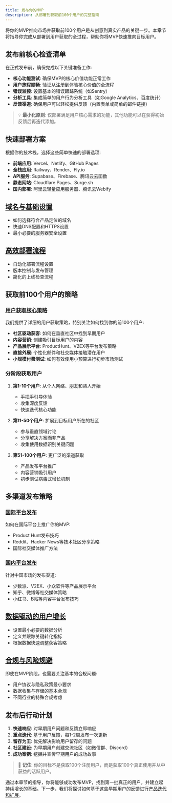 ```yaml
---
title: 发布你的MVP
description: 从部署到获取前100个用户的完整指南
---
```



将你的MVP推向市场并获取前100个用户是从创意到真实产品的关键一步。本章节将指导你完成从部署到用户获取的全过程，帮助你将MVP快速推向目标用户。

## 发布前核心检查清单

在正式发布前，确保完成以下关键准备工作:

- **核心功能测试**: 确保MVP的核心价值功能正常工作
- **用户旅程顺畅**: 验证从注册到体验核心价值的全流程
- **错误监控**: 设置基本的错误跟踪系统（如Sentry）
- **分析工具**: 集成简单的用户行为分析工具（如Google Analytics、百度统计）
- **反馈渠道**: 确保用户可以轻松提供反馈（内置表单或简单的邮件链接）

> 💡 **最小化原则**: 仅部署满足用户核心需求的功能，其他功能可以在获得初始反馈后再迭代添加。

## 快速部署方案

根据你的技术栈，选择这些简单快速的部署选项:

- **前端应用**: Vercel、Netlify、GitHub Pages
- **全栈应用**: Railway、Render、Fly.io
- **API服务**: Supabase、Firebase、腾讯云云函数
- **静态网站**: Cloudflare Pages、Surge.sh
- **国内部署**: 阿里云轻量应用服务器、腾讯云Webify

## [域名与基础设置](/docs/launching/domain-setup)

- 如何选择符合产品定位的域名
- 快速DNS配置和HTTPS设置
- 最小必要的服务器安全设置

## [高效部署流程](/docs/launching/deployment-and-filing)

- 自动化部署流程设置
- 版本控制与发布管理
- 简化的上线检查流程

## 获取前100个用户的策略

### [用户获取核心策略](/docs/launching/user-acquisition)

我们提供了详细的用户获取策略，特别关注如何找到你的前100个用户:

- **社区驱动获客**: 如何在垂直社区中找到早期用户
- **内容营销**: 创建吸引目标用户的内容
- **产品展示平台**: ProductHunt、V2EX等平台发布策略
- **直接外展**: 个性化邮件和社交媒体接触潜在用户
- **小规模付费测试**: 如何有效使用小预算进行初步市场测试

### 分阶段获取用户

1. **第1-10个用户**: 从个人网络、朋友和熟人开始
   - 手把手引导体验
   - 收集深度反馈
   - 快速迭代核心功能

2. **第11-50个用户**: 扩展到目标用户所在的社区
   - 参与垂直领域讨论
   - 分享解决方案而非产品
   - 收集使用数据识别关键问题

3. **第51-100个用户**: 更广泛的渠道获取
   - 产品发布平台推广
   - 内容营销吸引用户
   - 初步测试病毒式增长机制

## 多渠道发布策略

### [国际平台发布](/docs/launching/international-publishing)

如何在国际平台上推广你的MVP:
- Product Hunt发布技巧
- Reddit、Hacker News等技术社区分享策略
- 国际社交媒体推广方法

### [国内平台发布](/docs/launching/domestic-publishing)

针对中国市场的发布渠道:
- 少数派、V2EX、小众软件等产品展示平台
- 知乎、微博等社交媒体策略
- 小红书、B站等内容平台发布技巧

## [数据驱动的用户增长](/docs/launching/analytics-metrics)

- 设置最小必要的数据分析
- 定义并跟踪关键转化指标
- 根据数据快速调整获客策略

## [合规与风险规避](/docs/launching/legal-compliance)

即使在MVP阶段，也需要关注基本的合规问题:
- 用户协议与隐私政策最小要求
- 数据收集与存储的基本合规
- 不同行业的特殊合规考虑

## 发布后行动计划

1. **快速响应**: 对早期用户问题和反馈立即响应
2. **重点迭代**: 基于用户反馈，每1-2周发布一次更新
3. **留存为王**: 优先解决影响用户留存的问题
4. **社区建设**: 为早期用户创建交流社区（如微信群、Discord）
5. **成功案例**: 挖掘并宣传早期用户的成功故事

> 🚀 **记住**: 你的目标不是获取100个注册用户，而是获取100个真正使用并从中获益的活跃用户。

通过本章节的指导，你将能够成功发布MVP，找到第一批真正的用户，并建立起持续增长的基础。下一步，我们将探讨如何基于这些早期用户的反馈进行[产品迭代和扩展](/docs/iteration)。 
